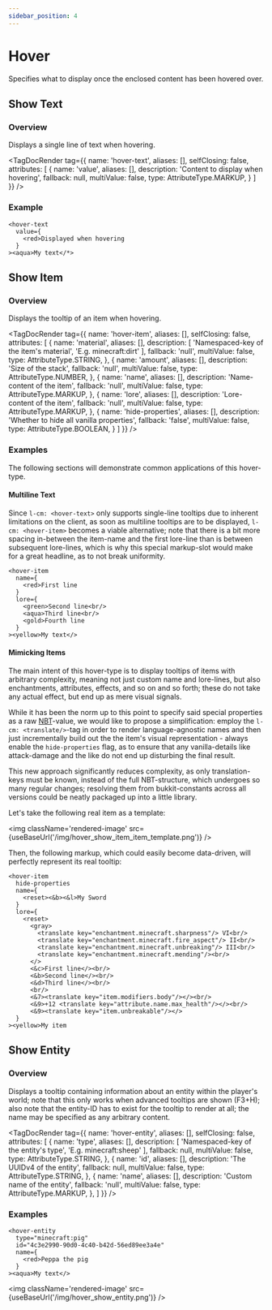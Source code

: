```yaml
---
sidebar_position: 4
---
```



# Hover

Specifies what to display once the enclosed content has been hovered over.

## Show Text

### Overview

Displays a single line of text when hovering.

<TagDocRender tag={{
  name: 'hover-text',
  aliases: [],
  selfClosing: false,
  attributes: [
    {
      name: 'value',
      aliases: [],
      description: 'Content to display when hovering',
      fallback: null,
      multiValue: false,
      type: AttributeType.MARKUP,
    }
  ]
}} />

### Example

```!component-markup
<hover-text
  value={
    <red>Displayed when hovering
  }
><aqua>My text</*>
```

## Show Item

### Overview

Displays the tooltip of an item when hovering.

<TagDocRender tag={{
  name: 'hover-item',
  aliases: [],
  selfClosing: false,
  attributes: [
    {
      name: 'material',
      aliases: [],
      description: [
        'Namespaced-key of the item\'s material',
        'E.g. minecraft:dirt'
      ],
      fallback: 'null',
      multiValue: false,
      type: AttributeType.STRING,
    },
    {
      name: 'amount',
      aliases: [],
      description: 'Size of the stack',
      fallback: 'null',
      multiValue: false,
      type: AttributeType.NUMBER,
    },
    {
      name: 'name',
      aliases: [],
      description: 'Name-content of the item',
      fallback: 'null',
      multiValue: false,
      type: AttributeType.MARKUP,
    },
    {
      name: 'lore',
      aliases: [],
      description: 'Lore-content of the item',
      fallback: 'null',
      multiValue: false,
      type: AttributeType.MARKUP,
    },
    {
      name: 'hide-properties',
      aliases: [],
      description: 'Whether to hide all vanilla properties',
      fallback: 'false',
      multiValue: false,
      type: AttributeType.BOOLEAN,
    }
  ]
}} />

### Examples

The following sections will demonstrate common applications of this hover-type.

#### Multiline Text

Since `l-cm: <hover-text>` only supports single-line tooltips due to inherent limitations on the client,
as soon as multiline tooltips are to be displayed, `l-cm: <hover-item>` becomes a viable alternative; note
that there is a bit more spacing in-between the item-name and the first lore-line than is between subsequent
lore-lines, which is why this special markup-slot would make for a great headline, as to not break uniformity.

```!component-markup
<hover-item
  name={
    <red>First line
  }
  lore={
    <green>Second line<br/>
    <aqua>Third line<br/>
    <gold>Fourth line
  }
><yellow>My text</>
```

#### Mimicking Items

The main intent of this hover-type is to display tooltips of items with arbitrary complexity, meaning not
just custom name and lore-lines, but also enchantments, attributes, effects, and so on and so forth; these
do not take any actual effect, but end up as mere visual signals.

While it has been the norm up to this point
to specify said special properties as a raw [NBT](https://minecraft.fandom.com/wiki/NBT_format)-value, we
would like to propose a simplification: employ the `l-cm: <translate/>`-tag in order to render language-agnostic
names and then just incrementally build out the the item's visual representation - always enable the
`hide-properties` flag, as to ensure that any vanilla-details like attack-damage and the like do not end
up disturbing the final result.

This new approach significantly reduces complexity, as only translation-keys must be known, instead of
the full NBT-structure, which undergoes so many regular changes; resolving them from bukkit-constants across
all versions could be neatly packaged up into a little library.

Let's take the following real item as a template:

<img className='rendered-image' src={useBaseUrl('/img/hover_show_item_item_template.png')} />

Then, the following markup, which could easily become data-driven, will perfectly represent its real tooltip:

```!component-markup
<hover-item
  hide-properties
  name={
    <reset><&b><&l>My Sword
  }
  lore={
    <reset>
      <gray>
        <translate key="enchantment.minecraft.sharpness"/> VI<br/>
        <translate key="enchantment.minecraft.fire_aspect"/> II<br/>
        <translate key="enchantment.minecraft.unbreaking"/> III<br/>
        <translate key="enchantment.minecraft.mending"/><br/>
      </>
      <&c>First line</><br/>
      <&b>Second line</><br/>
      <&d>Third line</><br/>
      <br/>
      <&7><translate key="item.modifiers.body"/></><br/>
      <&9>+12 <translate key="attribute.name.max_health"/></><br/>
      <&9><translate key="item.unbreakable"/></>
  }
><yellow>My item
```

## Show Entity

### Overview

Displays a tooltip containing information about an entity within the player's world; note that this only works when advanced tooltips are shown (F3+H); also note that the entity-ID has to exist for the tooltip to render at all; the name may be specified as any arbitrary content.

<TagDocRender tag={{
  name: 'hover-entity',
  aliases: [],
  selfClosing: false,
  attributes: [
    {
      name: 'type',
      aliases: [],
      description: [
        'Namespaced-key of the entity\'s type',
        'E.g. minecraft:sheep'
      ],
      fallback: null,
      multiValue: false,
      type: AttributeType.STRING,
    },
    {
      name: 'id',
      aliases: [],
      description: 'The UUIDv4 of the entity',
      fallback: null,
      multiValue: false,
      type: AttributeType.STRING,
    },
    {
      name: 'name',
      aliases: [],
      description: 'Custom name of the entity',
      fallback: 'null',
      multiValue: false,
      type: AttributeType.MARKUP,
    },
  ]
}} />

### Examples

```component-markup
<hover-entity
  type="minecraft:pig"
  id="4c3e2990-90d0-4c40-b42d-56ed89ee3a4e"
  name={
    <red>Peppa the pig
  }
><aqua>My text</>
```

<img className='rendered-image' src={useBaseUrl('/img/hover_show_entity.png')} />
